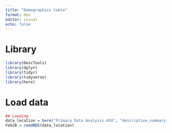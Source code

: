 ```yaml
---
title: "Demographics table"
format: doc
editor: visual
echo: false 
---
```


# Library
```r
library(DescTools)
library(dplyr)
library(tidyr)
library(tidyverse)
library(here)
```

# Load data 
```r
## Loading 
data_location = here("Primary Data Analysis ASU", "descriptive_summary_asu","Data", "cleandata", "Feb28.rds")
Feb28 = readRDS(data_location)

```
